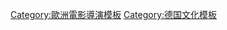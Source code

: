 {{template category|type=navbox}}
[[Category:歐洲電影導演模板|Category:歐洲電影導演模板]]
[[Category:德国文化模板|Category:德国文化模板]]